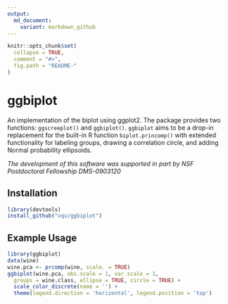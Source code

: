 ```yaml
---
output:
  md_document:
    variant: markdown_github
---
```


<!-- README.md is generated from README.Rmd. Please edit that file -->

```r
knitr::opts_chunk$set(
  collapse = TRUE,
  comment = "#>",
  fig.path = "README-"
)
```

ggbiplot
========

An implementation of the biplot using ggplot2.  The package provides two functions: `ggscreeplot()` and `ggbiplot()`.
`ggbiplot` aims to be a drop-in replacement for the built-in R function `biplot.princomp()` with extended functionality 
for labeling groups, drawing a correlation circle, and adding Normal probability ellipsoids.

*The development of this software was supported in part by NSF Postdoctoral Fellowship DMS-0903120*

Installation
------------

```r
library(devtools)
install_github("vqv/ggbiplot")
```

Example Usage
-------------

```r
library(ggbiplot)
data(wine)
wine.pca <- prcomp(wine, scale. = TRUE)
ggbiplot(wine.pca, obs.scale = 1, var.scale = 1,
  groups = wine.class, ellipse = TRUE, circle = TRUE) +
  scale_color_discrete(name = '') +
  theme(legend.direction = 'horizontal', legend.position = 'top')
```
